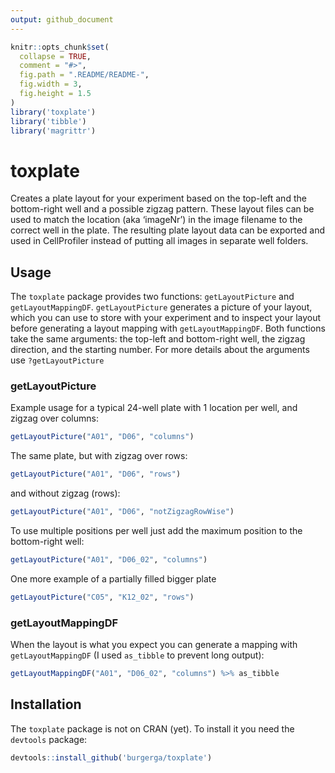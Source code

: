 ```yaml
---
output: github_document
---
```


<!-- README.md is generated from README.Rmd. Please edit that file -->

```r
knitr::opts_chunk$set(
  collapse = TRUE,
  comment = "#>",
  fig.path = ".README/README-",
  fig.width = 3,
  fig.height = 1.5
)
library('toxplate')
library('tibble')
library('magrittr')
```

# toxplate

Creates a plate layout for your experiment based on the top-left
and the bottom-right well and a possible zigzag pattern. These layout files can
be used to match the location (aka 'imageNr') in the image filename to the correct
well in the plate. The resulting plate layout data can be exported and used in
CellProfiler instead of putting all images in separate well folders.

## Usage

The `toxplate` package provides two functions: `getLayoutPicture` and `getLayoutMappingDF`. `getLayoutPicture` generates a picture of your layout, which you can use to store with your experiment and to inspect your layout before generating a layout mapping with `getLayoutMappingDF`. Both functions take the same arguments: the top-left and bottom-right well, the zigzag direction, and the starting number. For more details about the arguments use `?getLayoutPicture`

### getLayoutPicture

Example usage for a typical 24-well plate with 1 location per well, and zigzag over columns:

```r
getLayoutPicture("A01", "D06", "columns")
```

The same plate, but with zigzag over rows:

```r
getLayoutPicture("A01", "D06", "rows")
```

and without zigzag (rows):

```r
getLayoutPicture("A01", "D06", "notZigzagRowWise")
```

To use multiple positions per well just add the maximum position to the bottom-right well:

```r
getLayoutPicture("A01", "D06_02", "columns")
```

One more example of a partially filled bigger plate

```r
getLayoutPicture("C05", "K12_02", "rows")
```

### getLayoutMappingDF

When the layout is what you expect you can generate a mapping with `getLayoutMappingDF` (I used `as_tibble` to prevent long output):

```r
getLayoutMappingDF("A01", "D06_02", "columns") %>% as_tibble
```

## Installation

The `toxplate` package is not on CRAN (yet). To install it you need the `devtools` package:

```r
devtools::install_github('burgerga/toxplate')
```



